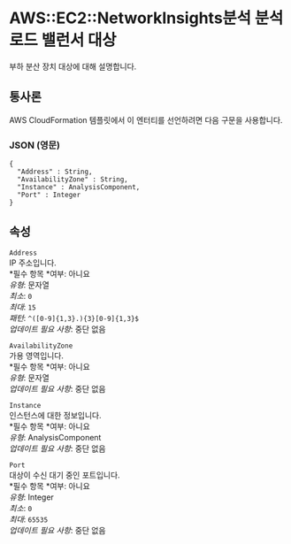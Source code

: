 # AWS::EC2::NetworkInsights분석 분석로드 밸런서 대상

부하 분산 장치 대상에 대해 설명합니다.

## 통사론

AWS CloudFormation 템플릿에서 이 엔터티를 선언하려면 다음 구문을 사용합니다.

### JSON (영문)

```
{
  "Address" : String,
  "AvailabilityZone" : String,
  "Instance" : AnalysisComponent,
  "Port" : Integer
}
```

## 속성

`Address`  
IP 주소입니다.  
*필수 항목 *여부: 아니요  
_유형_: 문자열  
_최소_: `0`  
_최대_: `15`  
_패턴_: `^([0-9]{1,3}.){3}[0-9]{1,3}$`  
_업데이트 필요 사항_: 중단 없음

`AvailabilityZone`  
가용 영역입니다.  
*필수 항목 *여부: 아니요  
_유형_: 문자열  
_업데이트 필요 사항_: 중단 없음

`Instance`  
인스턴스에 대한 정보입니다.  
*필수 항목 *여부: 아니요  
_유형_: AnalysisComponent  
_업데이트 필요 사항_: 중단 없음

`Port`  
대상이 수신 대기 중인 포트입니다.  
*필수 항목 *여부: 아니요  
_유형_: Integer  
_최소_: `0`  
_최대_: `65535`  
_업데이트 필요 사항_: 중단 없음
